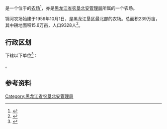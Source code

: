 {{中国乡级行政区|23/11/02/500/000
|行政区全称           = {{PAGENAMEBASE}}
|上级行政区           = [[黑龙江省农垦北安管理局|黑龙江省农垦北安管理局]]
}}

'''{{PAGENAMEBASE}}'''是一个位于{{PRC admin/fullname|23/11/02/500/000|3}}的[[农场|农场]]<ref>{{PRC admin/ref sgc|{{PRC admin/parent|23/11/02/500/000}}}}</ref>，亦是[[黑龙江省农垦北安管理局|黑龙江省农垦北安管理局]]所属的一个农场。

锦河农场始建于1959年10月1日，是黑龙江垦区最北部的农场。总面积239万亩，其中耕地面积15.6万亩，人口9328人<ref>{{cite web |title=锦河农场 |url=http://zw.chinabdh.com/BDHjhnc/index.jhtml |website=黑龙江省农垦总局}}</ref>。

== 行政区划 ==
{{PAGENAMEBASE}}下辖以下单位<ref>{{PRC admin/ref sgc|23/11/02/500/000}}</ref>：

{{PRC admin/children|23/11/02/500/000}}。

== 参考资料 ==
{{reflist}}

{{黑龙江行政区划小作品}}
{{PRC admin/navcat|23/11/02/500/000}}
{{黑龙江省农垦总局}}

[[Category:黑龙江省农垦北安管理局|Category:黑龙江省农垦北安管理局]]